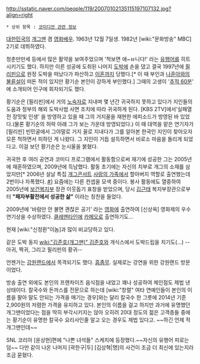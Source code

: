 http://sstatic.naver.com/people/119/20070102135115197107132.jpg?align=right

 * 상위 항목 : [[코미디언 관련 정보]]

[[대한민국]]의 [[개그맨]] 겸 [[영화배우]]. 1963년 12월 7일생. 1982년 [wiki:"문화방송" MBC] 2기로 데뷔하였다. 

청춘만만세 등에서 많은 활약을 보여주었으며 '척보면 애~ㅂ니다!' 라는 [[유행어]]를 히트시키기도 했다. 하지만 이른 성공에 도취된 나머지 [[도박]]에 손을 댔고 결국 1997년에 [[필리핀]]으로 원정 도박을 떠났다가 파산하고 [[이혼]]까지 당했다.[* 이 때 부인과 [[나훈아]]와의 [[불륜]]설이 떠돈 적이 있지만 황기순 본인이 강하게 부인했다.] 그때의 고생이 '[[추적 60분]]' 에 소개되어 인구에 회자되기도 했다.

황기순은 [필리핀]에서 거의 [[노숙자]]로 지내며 몇 년간 귀국하지 못하고 있다가 지인들의 도움과 정부의 해외 도박사범 사면 조치에 따라 귀국하게 된다. [KBS 2TV]에서'실패열전 장밋빛 인생' 을 방영하고 있을 때 그의 거지꼴을 재현한 에피소드가 방영된 바 있었다.(물론 황기순의 허락 아래 그가 보는 가운데 방영되었다.) 이 때 대역을 맡은 연기자가 [필리핀] 빈민굴에서 그야말로 거지 꼴로 지내다가 그를 알아본 한국인 지인이 찾아오자 모른 척하면서 피하던 게 나왔다. 그 지인이 거듭 설득하면서 비로소 마음을 돌리게 되었다고. 이걸 보던 황기순은 눈시울을 붉혔다.

귀국한 후 여러 공연과 코미디 프로그램에서 활동함으로써 재기에 성공한 그는 2005년에 재혼하였으며, 2009년에 득남했다. 활동 초기에는 자신의 치부로 개그의 소재를 삼았지만[* 2006년 설날 특집 [[개그콘서트]] [[사랑의 가족]]에서 할아버지 역할로 출연했는데 2번이나 자폭했다. [http://www.youtube.com/watch?v=uPfEjQTc0_A #]] 요즘에는 다른 컨셉을 모색 중이다. 봉사 활동에도 열중하여 2005년에 [[보건복지부]] 장관 이웃돕기 표창을 받았으며, 당시 [[김근태]] 복지부장관으로부터 '''"패자부활전에서 성공한 삶"''' 이라는 칭찬을 들었다.

2009년에 '바람만 안 불면 괜찮은 공기' 라는 [[영화]]에 출연하여 [신상옥] 영화제의 우수 연기상을 수상하였다. [[클레멘타인]]에 [[카메오]]로 출연하기도...

현재 [wiki:"신정환"이놈]과 많이 비교당하고 있다.

같은 도박 동지 [[wiki:"김준호(개그맨)" 김준호]]와 개식스에서 도박드립을 치기도(...) --아귀, 짝귀, 그리고 필리핀의 황귀--

언젠가는 [[강원랜드]]에서 목격되기도 했다. [[흠좀무]]. 실제로는 강연을 위한 강원랜드 방문이었다.

방송 출연 외에도 본인의 프랜차이즈 음식점을 내었고 꽤나 성공하여 체인점도 제법 낸 상태이다. 칼국수와 돈까스를 전문으로 하는데 [wiki:"창렬" 여타 연예인들이 본인의 이름을 팔아 말도 안되는 가격을 매기는 경우]와는 달리 칼국수 한 그릇에 2014년 기준 2,900원의 저렴한 가격을 유지하고 있다. 본인의 이름을 걸고 하지만 과거에 유명했던 개그맨이었다는 점을 딱히 부각시키지는 않아 오히려 20대 정도의 젊은 고객층들 중에는 황기순이 유명한 칼국수 요리사인줄 알고 오는 경우도 제법 있다고. ~~하긴 언제 적 개그맨인데~~

SNL 코리아 [윤상현]편에 "나쁜 녀석들" 스케치에 등장했다.~~자신의 유행어 피로는 덤~~ 다만 같이 나온 나머지 [곽한구|두] [김상혁|명]의 사건이 조금 더 최신에 있는지라 조금 묻혔다.

